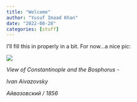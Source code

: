 ```yaml
---
title: "Welcome"
author: "Yusuf Imaad Khan"
date: "2022-08-28"
categories: [stuff]
---
```


I'll fill this in properly in a bit. For now...a nice pic:

![](images/Aivazovsky_-_View_of_Constantinople_and_the_Bosphorus.jpg){fig-align="center"}

*View of Constantinople and the Bosphorus -*

*Ivan Aivazovsky*

*Айвазовский / 1856*

